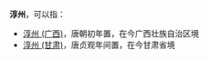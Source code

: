 '''淳州'''，可以指：
*[[淳州_(广西)|淳州 (广西)]]，唐朝初年置，在今广西壮族自治区境
*[[淳州_(甘肃)|淳州 (甘肃)]]，唐贞观年间置，在今甘肃省境

{{Disambig|Cat=二字中国州名消歧义|C}}
